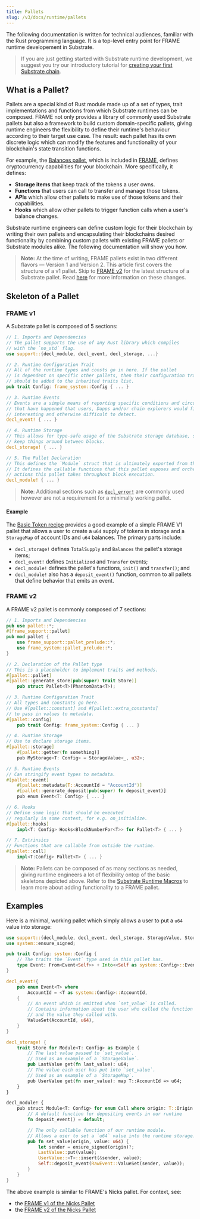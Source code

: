 ```yaml
---
title: Pallets
slug: /v3/docs/runtime/pallets
---
```


The following documentation is written for technical audiences, familiar with the Rust programming
language. It is a top-level entry point for FRAME runtime developement in Substrate.

> If you are just getting started with Substrate runtime development, we suggest you try
> our introductory tutorial for
> [creating your first Substrate chain](/tutorials/create-your-first-substrate-chain).

## What is a Pallet?

Pallets are a special kind of Rust module made up of a set of types, trait implementations and functions
from which Substrate runtimes can be composed. FRAME not only
provides a library of commonly used Substrate pallets but also a framework to build custom domain-specific
pallets, giving runtime engineers the flexibility to define their runtime's behaviour according to their
target use case. The result: each pallet has its own discrete logic which can modify the features and
functionality of your blockchain's state transition functions.

For example, the [Balances pallet](https://github.com/paritytech/substrate/tree/master/frame/balances), which is included in [FRAME](./frame), defines cryptocurrency capabilities for your blockchain. More specifically, it
defines:

- **Storage items** that keep track of the tokens a user owns.
- **Functions** that users can call to transfer
  and manage those tokens.
- **APIs** which allow other pallets to make use of those tokens and their capabilities.
- **Hooks**
  which allow other pallets to trigger function calls when a user's balance changes.

Substrate runtime engineers can define custom logic for their blockchain by writing their own pallets and encapsulating their blockchains desired functionality by combining custom pallets with existing FRAME pallets or Substrate modules alike. The following documentation will show you how.

> **Note:** At the time of writing, FRAME pallets exist in two different flavors &mdash; Version 1 and Version 2. This article first covers the structure of a v1 pallet. Skip to [FRAME v2](./pallets#frame-v2) for the latest structure of a Substrate pallet. Read [here](./macros#frame-v1-vs-v2) for more information on these changes.

## Skeleton of a Pallet

### FRAME v1

A Substrate pallet is composed of 5 sections:

```rust
// 1. Imports and Dependencies
// The pallet supports the use of any Rust library which compiles
// with the `no_std` flag.
use support::{decl_module, decl_event, decl_storage, ...}

// 2. Runtime Configuration Trait
// All of the runtime types and consts go in here. If the pallet
// is dependent on specific other pallets, then their configuration traits
// should be added to the inherited traits list.
pub trait Config: frame_system::Config { ... }

// 3. Runtime Events
// Events are a simple means of reporting specific conditions and circumstances
// that have happened that users, Dapps and/or chain explorers would find
// interesting and otherwise difficult to detect.
decl_event! { ... }

// 4. Runtime Storage
// This allows for type-safe usage of the Substrate storage database, so you can
// keep things around between blocks.
decl_storage! { ... }

// 5. The Pallet Declaration
// This defines the `Module` struct that is ultimately exported from this pallet.
// It defines the callable functions that this pallet exposes and orchestrates
// actions this pallet takes throughout block execution.
decl_module! { ... }
```

> **Note**: Additional sections such as [`decl_error!`](./macros#decl_error) are commonly used however are not a requirement for a minimally working pallet.

#### Example

The [Basic Token recipe](https://substrate.dev/recipes/basic-token.html) provides a good example of a simple FRAME V1 pallet that allows a user to create a `u64` supply of tokens in storage and a `StorageMap` of account IDs and `u64` balances. The primary parts include:

- `decl_storage!` defines `TotalSupply` and `Balances` the pallet's storage items;
- `decl_event!` defines `Initialized` and `Transfer` events;
- `decl_module!` defines the pallet's functions, `init()` and `transfer()`; and
- `decl_module!` also has a `deposit_event()` function, common to all pallets that define behavior that emits an event.

### FRAME v2

A FRAME v2 pallet is commonly composed of 7 sections:

```rust
// 1. Imports and Dependencies
pub use pallet::*;
#[frame_support::pallet]
pub mod pallet {
	use frame_support::pallet_prelude::*;
	use frame_system::pallet_prelude::*;
}

// 2. Declaration of the Pallet type
// This is a placeholder to implement traits and methods.
#[pallet::pallet]
#[pallet::generate_store(pub(super) trait Store)]
	pub struct Pallet<T>(PhantomData<T>);

// 3. Runtime Configuration Trait
// All types and constants go here.
// Use #[pallet::constant] and #[pallet::extra_constants]
// to pass in values to metadata.
#[pallet::config]
	pub trait Config: frame_system::Config { ... }

// 4. Runtime Storage
// Use to declare storage items.
#[pallet::storage]
	#[pallet::getter(fn something)]
	pub MyStorage<T: Config> = StorageValue<_, u32>;

// 5. Runtime Events
// Can stringify event types to metadata.
#[pallet::event]
	#[pallet::metadata(T::AccountId = "AccountId")]
	#[pallet::generate_deposit(pub(super) fn deposit_event)]
	pub enum Event<T: Config> { ... }

// 6. Hooks
// Define some logic that should be executed
// regularly in some context, for e.g. on_initialize.
#[pallet::hooks]
	impl<T: Config> Hooks<BlockNumberFor<T>> for Pallet<T> { ... }

// 7. Extrinsics
// Functions that are callable from outside the runtime.
#[pallet::call]
	impl<T:Config> Pallet<T> { ... }

```

> **Note:** Pallets can be composed of as many sections as needed, giving runtime engineers a lot of flexibility ontop of the basic skeletons depicted above. Refer to the [Substrate Runtime Macros](./macros#substrate-runtime-macros) to learn more about adding functionality to a FRAME pallet.

## Examples

Here is a minimal, working pallet which simply allows a user to put a `u64` value into storage:

```rust
use support::{decl_module, decl_event, decl_storage, StorageValue, StorageMap};
use system::ensure_signed;

pub trait Config: system::Config {
	// The traits the `Event` type used in this pallet has.
	type Event: From<Event<Self>> + Into<<Self as system::Config>::Event>;
}

decl_event!{
	pub enum Event<T> where
		AccountId = <T as system::Config>::AccountId,
	{
		// An event which is emitted when `set_value` is called.
		// Contains information about the user who called the function
		// and the value they called with.
		ValueSet(AccountId, u64),
	}
}

decl_storage! {
	trait Store for Module<T: Config> as Example {
		// The last value passed to `set_value`.
		// Used as an example of a `StorageValue`.
		pub LastValue get(fn last_value): u64;
		// The value each user has put into `set_value`.
		// Used as an example of a `StorageMap`.
		pub UserValue get(fn user_value): map T::AccountId => u64;
	}
}

decl_module! {
	pub struct Module<T: Config> for enum Call where origin: T::Origin {
		// A default function for depositing events in our runtime
		fn deposit_event() = default;

		// The only callable function of our runtime module.
		// Allows a user to set a `u64` value into the runtime storage.
		pub fn set_value(origin, value: u64) {
			let sender = ensure_signed(origin)?;
			LastValue::put(value);
			UserValue::<T>::insert(&sender, value);
			Self::deposit_event(RawEvent::ValueSet(sender, value));
		}
	}
}
```

The above example is similar to FRAME's Nicks pallet. For context, see:

- the [FRAME v1 of the Nicks Pallet](https://github.com/paritytech/substrate/blob/master/frame/nicks/src/lib.rs)
- the [FRAME v2 of the Nicks Pallet](https://github.com/paritytech/substrate/blob/gui-seminar-pallet-migration-nicks-after/frame/nicks/src/lib.rs)
